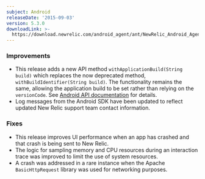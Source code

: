 ```yaml
---
subject: Android
releaseDate: '2015-09-03'
version: 5.3.0
downloadLink: >-
  https://download.newrelic.com/android_agent/ant/NewRelic_Android_Agent_5.3.0.zip
---
```


### Improvements

* This release adds a new API method `withApplicationBuild(String build)` which replaces the now deprecated method, `withBuildIdentifier(String build)`. The functionality remains the same, allowing the application build to be set rather than relying on the `versionCode`. See [Android API documentation](/docs/mobile-monitoring/mobile-sdk-api/new-relic-mobile-sdk-api/work-android-sdk-api) for details.
* Log messages from the Android SDK have been updated to reflect updated New Relic support team contact information.

### Fixes

* This release improves UI performance when an app has crashed and that crash is being sent to New Relic.
* The logic for sampling memory and CPU resources during an interaction trace was improved to limit the use of system resources.
* A crash was addressed in a rare instance when the Apache `BasicHttpRequest` library was used for networking purposes.
